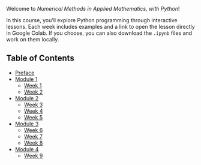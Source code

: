 Welcome to *Numerical Methods in Applied Mathematics, with Python*!

In this course, you'll explore Python programming through interactive lessons. 
Each week includes examples and a link to open the lesson directly in Google Colab. If you choose, you can also download the `.ipynb` files and work on them locally.

## Table of Contents {.unnumbered}
- [Preface](preface.qmd)
- [Module 1](module_one.ipynb)
  - [Week 1](week1.ipynb)
  - [Week 2](week2.ipynb)
- [Module 2](module_two.ipynb)
  - [Week 3](week3.ipynb)
  - [Week 4](week4.ipynb)
  - [Week 5](week5.ipynb)
- [Module 3](module_three.ipynb)
  - [Week 6](week6.ipynb)
  - [Week 7](week7.ipnyb)
  - [Week 8](week8.ipynb)
- [Module 4](module_four.ipynb)
  - [Week 9](week9.ipynb)
